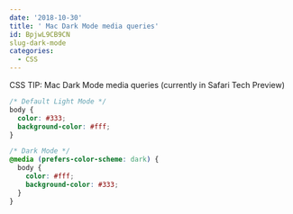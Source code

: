 ```yaml
---
date: '2018-10-30'
title: ' Mac Dark Mode media queries'
id: BpjwL9CB9CN
slug-dark-mode
categories:
  - CSS
---
```


CSS TIP: Mac Dark Mode media queries (currently in Safari Tech Preview)

```css
/* Default Light Mode */
body {
  color: #333;
  background-color: #fff;
}

/* Dark Mode */
@media (prefers-color-scheme: dark) {
  body {
    color: #fff;
    background-color: #333;
  }
}
```
